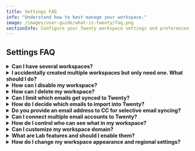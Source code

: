 ```yaml
---
title: Settings FAQ
info: "Understand how to best manage your workspace."
image: /images/user-guide/what-is-twenty/faq.png
sectionInfo: Configure your Twenty workspace settings and preferences
---
```


## Settings FAQ

<details>
  <summary><strong>Can I have several workspaces?</strong></summary>

  Absolutely. You can create a new workspace by clicking on the dropdown menu on the very top left of the screen (the one that contains the name of your workspace), on the three dots and then on `Create Workspace`.
</details>

<details>
  <summary><strong>I accidentally created multiple workspaces but only need one. What should I do?</strong></summary>

  Just delete the workspaces you no longer need, you can do so under `Settings → Workspace Settings`.

<Warning>
Do not delete your account (accessible under Settings → Profile Settings): your account is shared among the different workspaces.
</Warning>
</details>

<details>
  <summary><strong>How can I disable my workspace?</strong></summary>

  If you just want to disable your workspace (not delete it), go to `Settings → Billing` and click on `Cancel Plan`.
</details>

<details>
  <summary><strong>How can I delete my workspace?</strong></summary>

  You can do so under `Settings → Workspace Settings`. We hope we'll see you around soon, thank you for giving Twenty a try!
</details>

<details>
  <summary><strong>Can I limit which emails get synced to Twenty?</strong></summary>

  Yes! You can control email syncing in several ways:
  - **Message Folders**: Enable this lab feature under `Settings → Releases → Lab`, then configure which folders to sync under `Settings → Accounts`
  - **Contact Auto-Creation**: Choose whether to create contacts for all emails or only specific types
  - **Sharing Levels**: Control how much email content is visible to your team (metadata only, subject + metadata, or full content)
</details>

<details>
  <summary><strong>How do I decide which emails to import into Twenty?</strong></summary>

  Twenty offers flexible options to control email imports:
  - **Folder Selection**: Use the Message Folder lab feature to sync only specific folders (Inbox, Sent, custom folders)
  - **External Only**: Only emails with external contacts are synced (internal company emails remain private)
  - **Retroactive Control**: You can enable/disable folder syncing at any time to control future imports
</details>

<details>
  <summary><strong>Do you provide an email address to CC for selective email syncing?</strong></summary>

  No, we don't provide a CC email address for selective syncing. Instead, we offer the Message Folder feature which gives you the same level of control. You can choose exactly which folders sync with Twenty, giving you precise control over which emails appear in your CRM without needing to remember to CC a special address.
</details>

<details>
  <summary><strong>Can I connect multiple email accounts to Twenty?</strong></summary>

  Yes! You can connect unlimited email accounts per user. Go to `Settings → Accounts` to add Google, Microsoft, or SMTP/CalDAV accounts. Each account can have different sync settings and folder configurations.
</details>

<details>
  <summary><strong>How do I control who can see what in my workspace?</strong></summary>

  Use the permissions system under `Settings → Roles`. You can create custom roles and control access to:
  - **Objects and Fields**: Who can view, edit, or delete specific records and fields
  - **Settings**: Access to workspace configuration and admin functions
  - **Actions**: General workspace actions like importing data or sending emails
</details>

<details>
  <summary><strong>Can I customize my workspace domain?</strong></summary>

  Yes! Go to `Settings → Domains` to set up a custom workspace domain (e.g., yourcompany.twenty.com) and configure approved access domains so team members with company email addresses can automatically join your workspace.
</details>

<details>
  <summary><strong>What are Lab features and should I enable them?</strong></summary>

  Lab features are experimental capabilities you can test before they're officially released. Access them under `Settings → Releases → Lab`. Features like Message Folder selection are stable and useful, but remember that lab features may change or be removed in future releases.
</details>

<details>
  <summary><strong>How do I change my workspace appearance and regional settings?</strong></summary>

  Go to `Settings → Experience` to customize:
  - **Theme**: Light, dark, or system-based
  - **Regional Settings**: Language, timezone, date/number formats
  - **Calendar Format**: First day of week, time format (12/24 hour)
</details>


